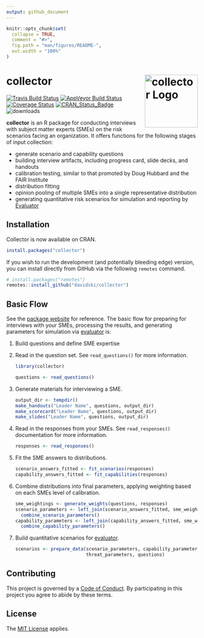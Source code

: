 ```yaml
---
output: github_document
---
```


<!-- README.md is generated from README.Rmd. Please edit that file -->

```r
knitr::opts_chunk$set(
  collapse = TRUE,
  comment = "#>",
  fig.path = "man/figures/README-",
  out.width = "100%"
)
```
# collector <a href="https://collector.tidyrisk.org"><img alt="collector Logo" title="collector" align="right" src="man/figures/logo.png" height="139"></a>

<!-- badges: start --> 
[![Travis Build Status](https://travis-ci.org/davidski/collector.svg?branch=master)](https://travis-ci.org/davidski/collector)
[![AppVeyor Build Status](https://ci.appveyor.com/api/projects/status/github/davidski/collector?branch=master&svg=true)](https://ci.appveyor.com/project/davidski/collector)
[![Coverage Status](https://codecov.io/gh/davidski/collector/branch/master/graph/badge.svg)](https://codecov.io/github/davidski/collector?branch=master)
[![CRAN_Status_Badge](https://www.r-pkg.org/badges/version/collector)](https://cran.r-project.org/package=collector)
![downloads](https://cranlogs.r-pkg.org/badges/grand-total/collector)
<!-- badges: end --> 

**collector** is an R package for conducting interviews with subject matter 
experts (SMEs) on the risk scenarios facing an organization. It offers 
functions for the following stages of input collection:

 - generate scenario and capability questions
 - building interview artifacts, including progress card, slide decks, and handouts
 - calibration testing, similar to that promoted by Doug Hubbard and the FAIR Institute
 - distribution fitting
 - opinion pooling of multiple SMEs into a single representative distribution
 - generating quantitative risk scenarios for simulation and reporting by [Evaluator](https://evaluator.tidyrisk.org)

## Installation

Collector is now available on CRAN.

```r
install.packages("collector")
```

If you wish to run the development (and potentially bleeding edge) version, 
you can install directly from GitHub via the following `remotes` command.

```r
# install.packages("remotes")
remotes::install_github("davidski/collector")
```

## Basic Flow

See the [package website](https://collector.tidyrisk.org) for 
reference. The basic flow for preparing for interviews with your SMEs, 
processing the results, and generating parameters for simulation via 
[evaluator](https://evaluator.tidyrisk.org) is:

1. Build questions and define SME expertise

2. Read in the question set. See `read_questions()` for more information.

    ```r
    library(collector)
   
    questions <- read_questions()
    ```
   
3. Generate materials for interviewing a SME.

    ```r
    output_dir <- tempdir()
    make_handouts("Leader Name", questions, output_dir)
    make_scorecard("Leader Name", questions, output_dir)
    make_slides("Leader Name", questions, output_dir)
    ```
    
4. Read in the responses from your SMEs. See `read_responses()` documentation 
   for more information.

    ```r
    responses <- read_responses()
    ```

5. Fit the SME answers to distributions.

    ```r
    scenario_answers_fitted <- fit_scenarios(responses)
    capability_answers_fitted <- fit_capabilities(responses)
    ```
    
6. Combine distributions into final parameters, applying weighting based on 
    each SMEs level of calibration.

    ```r
    sme_weightings <- generate_weights(questions, responses)
    scenario_parameters <- left_join(scenario_answers_fitted, sme_weightings, by = "sme") %>% 
      combine_scenario_parameters()
    capability_parameters <- left_join(capability_answers_fitted, sme_weightings, by = "sme") %>% 
      combine_capability_parameters()
    ```
    
7. Build quantitative scenarios for [evaluator](https://evaluator.tidyrisk.org).

    ```r
    scenarios <- prepare_data(scenario_parameters, capability_parameters, 
                              threat_parameters, questions)
    ```

## Contributing

This project is governed by a [Code of Conduct](https://collector.tidyrisk.org/CODE_OF_CONDUCT.html). By 
participating in this project you agree to abide by these terms.

## License

The [MIT License](LICENSE) applies.
